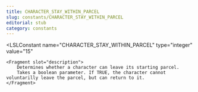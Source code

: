 ```yaml
---
title: CHARACTER_STAY_WITHIN_PARCEL
slug: constants/CHARACTER_STAY_WITHIN_PARCEL
editorial: stub
category: constants
---
```


<LSLConstant
	name="CHARACTER_STAY_WITHIN_PARCEL"
	type="integer"
	value="15"
>
	<Fragment slot="description">
		Determines whether a character can leave its starting parcel.
		Takes a boolean parameter. If TRUE, the character cannot voluntarilly leave the parcel, but can return to it.
	</Fragment>
</LSLConstant>
